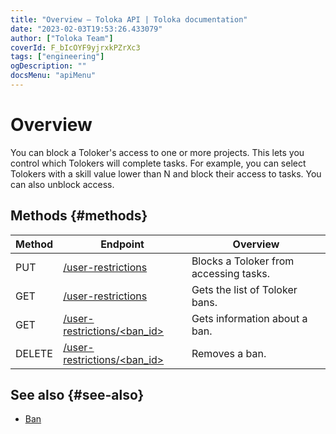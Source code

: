 ```yaml
---
title: "Overview — Toloka API | Toloka documentation"
date: "2023-02-03T19:53:26.433079"
author: ["Toloka Team"]
coverId: F_bIcOYF9yjrxkPZrXc3
tags: ["engineering"]
ogDescription: ""
docsMenu: "apiMenu"
---
```


# Overview

You can block a Toloker's access to one or more projects. This lets you control which Tolokers will complete tasks. For example, you can select Tolokers with a skill value lower than N and block their access to tasks. You can also unblock access.

## Methods {#methods}

Method | Endpoint | Overview
----- | ----- | -----
PUT | [/user-restrictions](/docs-new/api/ban-create) | Blocks a Toloker from accessing tasks.
GET | [/user-restrictions](/docs-new/api/ban-get-list) | Gets the list of Toloker bans.
GET | [/user-restrictions/<ban_id>](/docs-new/api/ban-get-info) | Gets information about a ban.
DELETE | [/user-restrictions/<ban_id>](/docs-new/api/ban-delete) | Removes a ban.

## See also {#see-also}

- [Ban](https://toloka.ai/en/docs/guide/concepts/ban)
